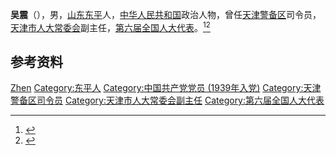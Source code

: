 '''吴震'''（{{bd|1923年|1月|2007年|1月21日|catIdx=Wu}}），男，[[山东|山东]][[东平|东平]]人，[[中华人民共和国|中华人民共和国]]政治人物，曾任[[天津警备区|天津警备区]]司令员，[[天津市人大常委会|天津市人大常委会]]副主任，[[第六届全国人大代表|第六届全国人大代表]]。<ref>{{Cite book|title=中华人民共和国职官志|author=何虎生, 李耀东, 向常福主编|publisher=中国社会出版社|year=2003|isbn=9787800883934|location=北京|pages=}}</ref><ref>{{Cite web|title=吴震同志生平(图)|url=http://news.sina.com.cn/o/2007-01-25/092911084460s.shtml|accessdate=2020-08-14|work=天津日报}}</ref>

== 参考资料 ==
{{reflist}}

{{中国人物小作品}}

{{Authority control}}
{{DEFAULTSORT:Wu吴}}
[[Category:吴姓|Zhen]]
[[Category:东平人|Category:东平人]]
[[Category:中国共产党党员_(1939年入党)|Category:中国共产党党员 (1939年入党)]]
[[Category:天津警备区司令员|Category:天津警备区司令员]]
[[Category:天津市人大常委会副主任|Category:天津市人大常委会副主任]]
[[Category:第六届全国人大代表|Category:第六届全国人大代表]]
